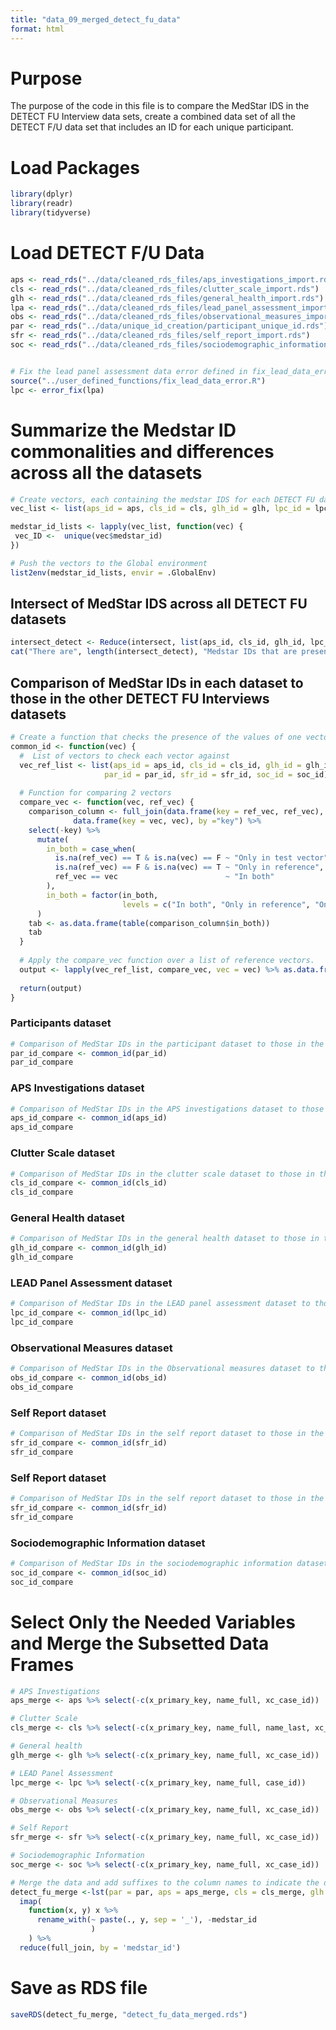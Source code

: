 ```yaml
---
title: "data_09_merged_detect_fu_data"
format: html
---
```


# Purpose

The purpose of the code in this file is to compare the MedStar IDS in the DETECT FU Interview data sets, create a combined data set of all the DETECT F/U data set that includes an ID for each unique participant.

# Load Packages

```r
library(dplyr)
library(readr)
library(tidyverse)
```
# Load DETECT F/U Data

```r
aps <- read_rds("../data/cleaned_rds_files/aps_investigations_import.rds")
cls <- read_rds("../data/cleaned_rds_files/clutter_scale_import.rds")
glh <- read_rds("../data/cleaned_rds_files/general_health_import.rds")
lpa <- read_rds("../data/cleaned_rds_files/lead_panel_assessment_import.rds")
obs <- read_rds("../data/cleaned_rds_files/observational_measures_import.rds")
par <- read_rds("../data/unique_id_creation/participant_unique_id.rds")
sfr <- read_rds("../data/cleaned_rds_files/self_report_import.rds")
soc <- read_rds("../data/cleaned_rds_files/sociodemographic_information_import.rds")


# Fix the lead panel assessment data error defined in fix_lead_data_error file
source("../user_defined_functions/fix_lead_data_error.R")
lpc <- error_fix(lpa)
```

# Summarize the Medstar ID commonalities and differences across all the datasets

```r
# Create vectors, each containing the medstar IDS for each DETECT FU data set.
vec_list <- list(aps_id = aps, cls_id = cls, glh_id = glh, lpc_id = lpc, obs_id = obs, par_id = par, sfr_id = sfr, soc_id = soc)

medstar_id_lists <- lapply(vec_list, function(vec) {
 vec_ID <-  unique(vec$medstar_id)
})

# Push the vectors to the Global environment
list2env(medstar_id_lists, envir = .GlobalEnv)

```
## Intersect of MedStar IDS across all DETECT FU datasets
```r
intersect_detect <- Reduce(intersect, list(aps_id, cls_id, glh_id, lpc_id, obs_id, par_id, sfr_id, soc_id))
cat("There are", length(intersect_detect), "Medstar IDs that are present in all the DETECT FU Interview datasets")
```
## Comparison of MedStar IDs in each dataset to those in the other DETECT FU Interviews datasets
```r
# Create a function that checks the presence of the values of one vector in another reference vector
common_id <- function(vec) {
  #  List of vectors to check each vector against
  vec_ref_list <- list(aps_id = aps_id, cls_id = cls_id, glh_id = glh_id, lpc_id = lpc_id, obs_id = obs_id, 
                     par_id = par_id, sfr_id = sfr_id, soc_id = soc_id)
  
  # Function for comparing 2 vectors
  compare_vec <- function(vec, ref_vec) {
    comparison_column <- full_join(data.frame(key = ref_vec, ref_vec), 
              data.frame(key = vec, vec), by ="key") %>%
    select(-key) %>% 
      mutate(
        in_both = case_when(
          is.na(ref_vec) == T & is.na(vec) == F ~ "Only in test vector",
          is.na(ref_vec) == F & is.na(vec) == T ~ "Only in reference",
          ref_vec == vec                        ~ "In both"    
        ),
        in_both = factor(in_both,
                         levels = c("In both", "Only in reference", "Only in test vector"))
      )
    tab <- as.data.frame(table(comparison_column$in_both))
    tab
  }
  
  # Apply the compare_vec function over a list of reference vectors.
  output <- lapply(vec_ref_list, compare_vec, vec = vec) %>% as.data.frame()
  
  return(output)
}
```

### Participants dataset
```r
# Comparison of MedStar IDs in the participant dataset to those in the other DETECT FU Interviews datasets
par_id_compare <- common_id(par_id)
par_id_compare
```

### APS Investigations dataset
```r
# Comparison of MedStar IDs in the APS investigations dataset to those in the other DETECT FU Interviews datasets
aps_id_compare <- common_id(aps_id)
aps_id_compare
```

### Clutter Scale dataset
```r
# Comparison of MedStar IDs in the clutter scale dataset to those in the other DETECT FU Interviews datasets
cls_id_compare <- common_id(cls_id)
cls_id_compare
```

### General Health dataset
```r
# Comparison of MedStar IDs in the general health dataset to those in the other DETECT FU Interviews datasets
glh_id_compare <- common_id(glh_id)
glh_id_compare
```

### LEAD Panel Assessment dataset
```r
# Comparison of MedStar IDs in the LEAD panel assessment dataset to those in the other DETECT FU Interviews datasets
lpc_id_compare <- common_id(lpc_id)
lpc_id_compare
```

### Observational Measures dataset
```r
# Comparison of MedStar IDs in the Observational measures dataset to those in the other DETECT FU Interviews datasets
obs_id_compare <- common_id(obs_id)
obs_id_compare
```

### Self Report dataset
```r
# Comparison of MedStar IDs in the self report dataset to those in the other DETECT FU Interviews datasets
sfr_id_compare <- common_id(sfr_id)
sfr_id_compare
```

### Self Report dataset
```r
# Comparison of MedStar IDs in the self report dataset to those in the other DETECT FU Interviews datasets
sfr_id_compare <- common_id(sfr_id)
sfr_id_compare
```

### Sociodemographic Information dataset
```r
# Comparison of MedStar IDs in the sociodemographic information dataset to those in the other DETECT FU Interviews datasets
soc_id_compare <- common_id(soc_id)
soc_id_compare
```

# Select Only the Needed Variables and Merge the Subsetted Data Frames

```r
# APS Investigations 
aps_merge <- aps %>% select(-c(x_primary_key, name_full, xc_case_id))
```

```r
# Clutter Scale
cls_merge <- cls %>% select(-c(x_primary_key, name_full, name_last, xc_case_id))
```

```r
# General health
glh_merge <- glh %>% select(-c(x_primary_key, name_full, xc_case_id))
```

```r
# LEAD Panel Assessment
lpc_merge <- lpc %>% select(-c(x_primary_key, name_full, case_id))
```

```r
# Observational Measures
obs_merge <- obs %>% select(-c(x_primary_key, name_full, xc_case_id))
```

```r
# Self Report
sfr_merge <- sfr %>% select(-c(x_primary_key, name_full, xc_case_id))
```

```r
# Sociodemographic Information
soc_merge <- soc %>% select(-c(x_primary_key, name_full, xc_case_id))
```

```r
# Merge the data and add suffixes to the column names to indicate the data sets of origin
detect_fu_merge <-lst(par = par, aps = aps_merge, cls = cls_merge, glh = glh_merge, lpc = lpc_merge, obs = obs_merge, sfr = sfr_merge, soc = soc_merge) %>%
  imap(
    function(x, y) x %>% 
      rename_with(~ paste(., y, sep = '_'), -medstar_id
                  )
    ) %>%
  reduce(full_join, by = 'medstar_id')
```

# Save as RDS file
```r
saveRDS(detect_fu_merge, "detect_fu_data_merged.rds")
```







